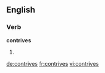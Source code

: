 ==English==

===Verb===
'''contrives'''

# {{third-person singular of|[[contrive]]}}

[[de:contrives]]
[[fr:contrives]]
[[vi:contrives]]